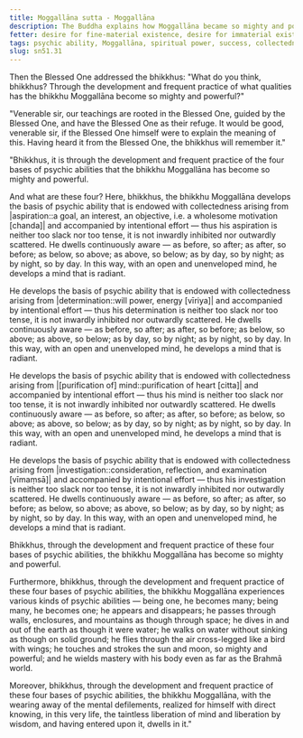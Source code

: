 ```yaml
---
title: Moggallāna sutta - Moggallāna
description: The Buddha explains how Moggallāna became so mighty and powerful through the development and frequent practice of the four bases of psychic abilities.
fetter: desire for fine-material existence, desire for immaterial existence, conceit, restlessness, ignorance
tags: psychic ability, Moggallāna, spiritual power, success, collectedness, aspiration, persistence, energy, mind, investigation, reflection, close examination, analysis, sn, sn45-56, sn51
slug: sn51.31
---
```


Then the Blessed One addressed the bhikkhus: "What do you think, bhikkhus? Through the development and frequent practice of what qualities has the bhikkhu Moggallāna become so mighty and powerful?"

"Venerable sir, our teachings are rooted in the Blessed One, guided by the Blessed One, and have the Blessed One as their refuge. It would be good, venerable sir, if the Blessed One himself were to explain the meaning of this. Having heard it from the Blessed One, the bhikkhus will remember it."

"Bhikkhus, it is through the development and frequent practice of the four bases of psychic abilities that the bhikkhu Moggallāna has become so mighty and powerful.

And what are these four? Here, bhikkhus, the bhikkhu Moggallāna develops the basis of psychic ability that is endowed with collectedness arising from |aspiration::a goal, an interest, an objective, i.e. a wholesome motivation [chanda]| and accompanied by intentional effort — thus his aspiration is neither too slack nor too tense, it is not inwardly inhibited nor outwardly scattered. He dwells continuously aware — as before, so after; as after, so before; as below, so above; as above, so below; as by day, so by night; as by night, so by day. In this way, with an open and unenveloped mind, he develops a mind that is radiant.

He develops the basis of psychic ability that is endowed with collectedness arising from |determination::will power, energy [vīriya]| and accompanied by intentional effort — thus his determination is neither too slack nor too tense, it is not inwardly inhibited nor outwardly scattered. He dwells continuously aware — as before, so after; as after, so before; as below, so above; as above, so below; as by day, so by night; as by night, so by day. In this way, with an open and unenveloped mind, he develops a mind that is radiant.

He develops the basis of psychic ability that is endowed with collectedness arising from |[purification of] mind::purification of heart [citta]| and accompanied by intentional effort — thus his mind is neither too slack nor too tense, it is not inwardly inhibited nor outwardly scattered. He dwells continuously aware — as before, so after; as after, so before; as below, so above; as above, so below; as by day, so by night; as by night, so by day. In this way, with an open and unenveloped mind, he develops a mind that is radiant.

He develops the basis of psychic ability that is endowed with collectedness arising from |investigation::consideration, reflection, and examination [vīmaṃsā]| and accompanied by intentional effort — thus his investigation is neither too slack nor too tense, it is not inwardly inhibited nor outwardly scattered. He dwells continuously aware — as before, so after; as after, so before; as below, so above; as above, so below; as by day, so by night; as by night, so by day. In this way, with an open and unenveloped mind, he develops a mind that is radiant.

Bhikkhus, through the development and frequent practice of these four bases of psychic abilities, the bhikkhu Moggallāna has become so mighty and powerful.

Furthermore, bhikkhus, through the development and frequent practice of these four bases of psychic abilities, the bhikkhu Moggallāna experiences various kinds of psychic abilities — being one, he becomes many; being many, he becomes one; he appears and disappears; he passes through walls, enclosures, and mountains as though through space; he dives in and out of the earth as though it were water; he walks on water without sinking as though on solid ground; he flies through the air cross-legged like a bird with wings; he touches and strokes the sun and moon, so mighty and powerful; and he wields mastery with his body even as far as the Brahmā world.

Moreover, bhikkhus, through the development and frequent practice of these four bases of psychic abilities, the bhikkhu Moggallāna, with the wearing away of the mental defilements, realized for himself with direct knowing, in this very life, the taintless liberation of mind and liberation by wisdom, and having entered upon it, dwells in it."